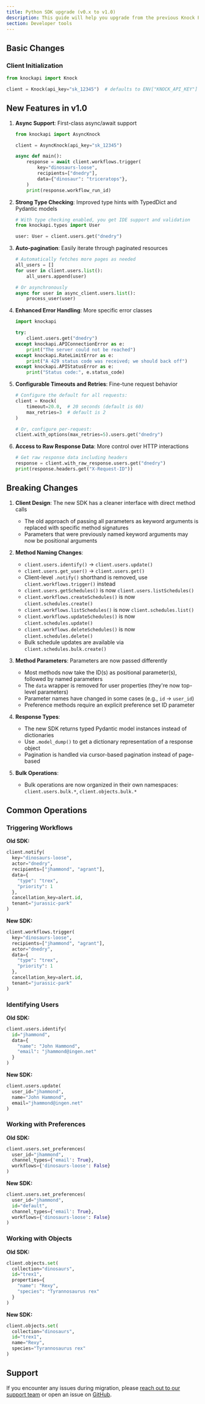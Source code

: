 ```yaml
---
title: Python SDK upgrade (v0.x to v1.0)
description: This guide will help you upgrade from the previous Knock Python SDK to the new v1.0 Python SDK.
section: Developer tools
---
```


## Basic Changes

### Client Initialization

```python
from knockapi import Knock

client = Knock(api_key="sk_12345")  # defaults to ENV["KNOCK_API_KEY"]
```

## New Features in v1.0

1. **Async Support**: First-class async/await support

   ```python
   from knockapi import AsyncKnock

   client = AsyncKnock(api_key="sk_12345")

   async def main():
       response = await client.workflows.trigger(
           key="dinosaurs-loose",
           recipients=["dnedry"],
           data={"dinosaur": "triceratops"},
       )
       print(response.workflow_run_id)
   ```

2. **Strong Type Checking**: Improved type hints with TypedDict and Pydantic models

   ```python
   # With type checking enabled, you get IDE support and validation
   from knockapi.types import User

   user: User = client.users.get("dnedry")
   ```

3. **Auto-pagination**: Easily iterate through paginated resources

   ```python
   # Automatically fetches more pages as needed
   all_users = []
   for user in client.users.list():
       all_users.append(user)

   # Or asynchronously
   async for user in async_client.users.list():
       process_user(user)
   ```

4. **Enhanced Error Handling**: More specific error classes

   ```python
   import knockapi

   try:
       client.users.get("dnedry")
   except knockapi.APIConnectionError as e:
       print("The server could not be reached")
   except knockapi.RateLimitError as e:
       print("A 429 status code was received; we should back off")
   except knockapi.APIStatusError as e:
       print("Status code:", e.status_code)
   ```

5. **Configurable Timeouts and Retries**: Fine-tune request behavior

   ```python
   # Configure the default for all requests:
   client = Knock(
       timeout=20.0,  # 20 seconds (default is 60)
       max_retries=3  # default is 2
   )

   # Or, configure per-request:
   client.with_options(max_retries=5).users.get("dnedry")
   ```

6. **Access to Raw Response Data**: More control over HTTP interactions
   ```python
   # Get raw response data including headers
   response = client.with_raw_response.users.get("dnedry")
   print(response.headers.get("X-Request-ID"))
   ```

## Breaking Changes

1. **Client Design**: The new SDK has a cleaner interface with direct method calls

   - The old approach of passing all parameters as keyword arguments is replaced with specific method signatures
   - Parameters that were previously named keyword arguments may now be positional arguments

2. **Method Naming Changes**:

   - `client.users.identify()` → `client.users.update()`
   - `client.users.get_user()` → `client.users.get()`
   - Client-level `.notify()` shorthand is removed, use `client.workflows.trigger()` instead
   - `client.users.getSchedules()` is now `client.users.listSchedules()`
   - `client.workflows.createSchedules()` is now `client.schedules.create()`
   - `client.workflows.listSchedules()` is now `client.schedules.list()`
   - `client.workflows.updateSchedules()` is now `client.schedules.update()`
   - `client.workflows.deleteSchedules()` is now `client.schedules.delete()`
   - Bulk schedule updates are available via `client.schedules.bulk.create()`

3. **Method Parameters**: Parameters are now passed differently

   - Most methods now take the ID(s) as positional parameter(s), followed by named parameters
   - The `data` wrapper is removed for user properties (they're now top-level parameters)
   - Parameter names have changed in some cases (e.g., `id` → `user_id`)
   - Preference methods require an explicit preference set ID parameter

4. **Response Types**:

   - The new SDK returns typed Pydantic model instances instead of dictionaries
   - Use `.model_dump()` to get a dictionary representation of a response object
   - Pagination is handled via cursor-based pagination instead of page-based

5. **Bulk Operations**:
   - Bulk operations are now organized in their own namespaces: `client.users.bulk.*`, `client.objects.bulk.*`

## Common Operations

### Triggering Workflows

**Old SDK:**

```python
client.notify(
  key="dinosaurs-loose",
  actor="dnedry",
  recipients=["jhammond", "agrant"],
  data={
    "type": "trex",
    "priority": 1
  },
  cancellation_key=alert.id,
  tenant="jurassic-park"
)
```

**New SDK:**

```python
client.workflows.trigger(
  key="dinosaurs-loose",
  recipients=["jhammond", "agrant"],
  actor="dnedry",
  data={
    "type": "trex",
    "priority": 1
  },
  cancellation_key=alert.id,
  tenant="jurassic-park"
)
```

### Identifying Users

**Old SDK:**

```python
client.users.identify(
  id="jhammond",
  data={
    "name": "John Hammond",
    "email": "jhammond@ingen.net"
  }
)
```

**New SDK:**

```python
client.users.update(
  user_id="jhammond",
  name="John Hammond",
  email="jhammond@ingen.net"
)
```

### Working with Preferences

**Old SDK:**

```python
client.users.set_preferences(
  user_id="jhammond",
  channel_types={'email': True},
  workflows={'dinosaurs-loose': False}
)
```

**New SDK:**

```python
client.users.set_preferences(
  user_id="jhammond",
  id="default",
  channel_types={'email': True},
  workflows={'dinosaurs-loose': False}
)
```

### Working with Objects

**Old SDK:**

```python
client.objects.set(
  collection="dinosaurs",
  id="trex1",
  properties={
    "name": "Rexy",
    "species": "Tyrannosaurus rex"
  }
)
```

**New SDK:**

```python
client.objects.set(
  collection="dinosaurs",
  id="trex1",
  name="Rexy",
  species="Tyrannosaurus rex"
)
```

## Support

If you encounter any issues during migration, please [reach out to our support team](mailto:support@knock.app) or open an issue on [GitHub](https://github.com/knocklabs/knock-python/issues).
